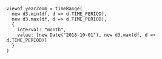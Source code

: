 
```ojs
viewof yearZoom = timeRange(
  new d3.min(df, d => d.TIME_PERIOD),
  new d3.max(df, d => d.TIME_PERIOD),
  {
    interval: "month",
    value: [new Date("2018-10-01"), new d3.max(df, d => d.TIME_PERIOD)]
  }
)
```

